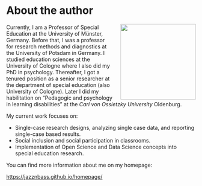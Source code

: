 # About the author

![](images/wilbert3.jpg){style="float: right; width: 200px; margin-left: 20px"}

Currently, I am a Professor of Special Education at the University of Münster, Germany. Before that, I was a professor for research methods and diagnostics at the University of Potsdam in Germany. I studied education sciences at the University of Cologne where I also did my PhD in psychology. Thereafter, I got a tenured position as a senior researcher at the department of special education (also University of Cologne). Later I did my habilitation on "Pedagogic and psychology in learning disabilities" at the *Carl von Ossietzky University* Oldenburg.

My current work focuses on:

-   Single-case research designs, analyzing single case data, and reporting single-case based results.
-   Social inclusion and social participation in classrooms.
-   Implementation of Open Science and Data Science concepts into special education research.

You can find more information about me on my homepage:

<https://jazznbass.github.io/homepage/>
